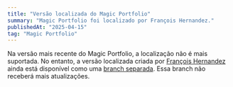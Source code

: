 ```yaml
---
title: "Versão localizada do Magic Portfolio"
summary: "Magic Portfolio foi localizado por François Hernandez."
publishedAt: "2025-04-15"
tag: "Magic Portfolio"
---
```


Na versão mais recente do Magic Portfolio, a localização não é mais suportada. No entanto, a versão localizada criada por [François Hernandez](https://github.com/francoishernandez) ainda está disponível como uma [branch separada](<https://github.com/once-ui-system/magic-portfolio/tree/localization-(Once-UI-0.4.2)>). Essa branch não receberá mais atualizações.
